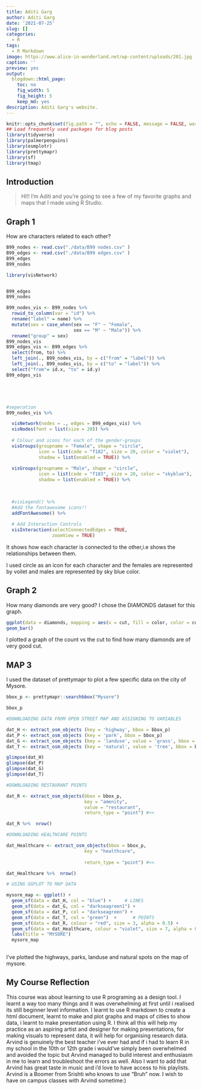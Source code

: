 ```yaml
---
title: Aditi Garg
author: Aditi Garg
date: '2021-07-25'
slug: []
categories:
  - R
tags:
  - R Markdown
image: https://www.alice-in-wonderland.net/wp-content/uploads/201.jpg
caption: ''
preview: yes
output:
  blogdown::html_page:
    toc: no
    fig_width: 5
    fig_height: 5
    keep_md: yes
description: Aditi Garg's website.
---
```



```r
knitr::opts_chunk$set(fig.path = "", echo = FALSE, message = FALSE, warning = FALSE)
## Load frequently used packages for blog posts
library(tidyverse)
library(palmerpenguins)
library(osmplotr)
library(prettymapr)
library(sf)
library(tmap)
```

## Introduction

> HI!! I'm Aditi and you're going to see a few of my favorite graphs and maps that I made using R Studio.

## Graph 1

How are characters related to each other?

```r
B99_nodes <- read.csv("./data/B99 nodes.csv" )
B99_edges <- read.csv("./data/B99 edges.csv" )
B99_edges
B99_nodes
``` 

```r
library(visNetwork)


B99_edges
B99_nodes

B99_nodes_vis <- B99_nodes %>% 
  rowid_to_column(var = "id") %>% 
  rename("label" = name) %>% 
  mutate(sex = case_when(sex == "F" ~ "Female",
                         sex == "M" ~ "Male")) %>% 
  rename("group" = sex)
B99_nodes_vis
B99_edges_vis <- B99_edges %>% 
  select(from, to) %>% 
  left_join(., B99_nodes_vis, by = c("from" = "label")) %>% 
  left_join(., B99_nodes_vis, by = c("to" = "label")) %>%
  select("from"= id.x, "to" = id.y)
B99_edges_vis





#seperation
B99_nodes_vis %>%

  visNetwork(nodes = ., edges = B99_edges_vis) %>% 
  visNodes(font = list(size = 20)) %>% 
  
  # Colour and icons for each of the gender-groups
  visGroups(groupname = "Female", shape = "circle", 
            icon = list(code = "f182", size = 20, color = "violet"),
            shadow = list(enabled = TRUE)) %>% 
  
  visGroups(groupname = "Male", shape = "circle", 
            icon = list(code = "f183", size = 20, color = "skyblue"), 
            shadow = list(enabled = TRUE)) %>% 
  

  
  #visLegend() %>%
  #Add the fontawesome icons!!
  addFontAwesome() %>% 
  
  # Add Interaction Controls
  visInteraction(selectConnectedEdges = TRUE,
                 zoomView = TRUE)
```
It shows how each character is connected to the other,i.e shows the relationships between them.

I used circle as an icon for each character and the females are represented by voilet and males are represented by sky blue color.

## Graph 2
How many diamonds are very good?
I chose the DIAMONDS dataset for this graph.

```r
ggplot(data = diamonds, mapping = aes(x = cut, fill = color, color = color, alpha = 0.3))+
geom_bar()
```

I plotted a graph of the count vs the cut to find how many diamonds are of very good cut.

## MAP 3

I used the dataset of prettymapr to plot a few specific data on the city of Mysore.
```r



bbox_p <- prettymapr::searchbbox("Mysore")

bbox_p

```

```r
#DOWNLOADING DATA FROM OPEN STREET MAP AND ASSIGNING TO VARIABLES

dat_H <- extract_osm_objects (key = 'highway', bbox = bbox_p)
dat_P <- extract_osm_objects (key = 'park', bbox = bbox_p)
dat_G <- extract_osm_objects (key = 'landuse', value = 'grass', bbox = bbox_p)
dat_T <- extract_osm_objects (key = 'natural', value = 'tree', bbox = bbox_p)

glimpse(dat_H)
glimpse(dat_P)
glimpse(dat_G)
glimpse(dat_T)

```

```r
#DOWNLOADING RESTAURANT POINTS

dat_R <- extract_osm_objects(bbox = bbox_p, 
                             key = "amenity", 
                             value = "restaurant", 
                             return_type = "point") #<<

dat_R %>%  nrow()

#DOWNLOADING HEALTHCARE POINTS

dat_Healthcare <- extract_osm_objects(bbox = bbox_p, 
                             key = "healthcare", 
                              
                             return_type = "point") #<<

dat_Healthcare %>%  nrow()
```

```r
# USING GGPLOT TO MAP DATA

mysore_map <- ggplot() +
  geom_sf(data = dat_H, col = "blue") +     # LINES
  geom_sf(data = dat_G, col = "darkseagreen1") + 
  geom_sf(data = dat_P, col = "darkseagreen") +
  geom_sf(data = dat_T, col = "green")  +      # POINTS
  geom_sf(data = dat_R, colour = "red", size = 3, alpha = 0.5) +
  geom_sf(data = dat_Healthcare, colour = "violet", size = 7, alpha = 0.3) +
  labs(title = "MYSORE")
  mysore_map
   
```


I've plotted the highways, parks, landuse and natural spots on the map of mysore.

## My Course Reflection

This course was about learning to use R programing as a design tool.
I learnt a way too many things and it was overwhelming at first until i realised its still beginner level information. I learnt to use R markdown to create a html document, learnt to make and plot graphs and maps of cities to show data, i learnt to make presentation using R.
I think all this will help my practice as an aspiring artist and designer for making presentations, for making visuals to represent data, it will help for organising research data. 
Arvind is genuinely the best teacher i've ever had and if i had to learn R in my school in the 10th or 12th grade i would've simply been overwhelmed and avoided the topic but Arvind managed to build interest and enthusiasm in me to learn and troubleshoot the errors as well. Also I want to add that Arvind has great taste in music and i'd love to have access to his playlists.
Arvind is a Boomer from Srishti who knows to use "Bruh" now.
I wish to have on campus classes with Arvind sometime:)


